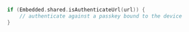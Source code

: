 ```swift
if (Embedded.shared.isAuthenticateUrl(url)) {
    // authenticate against a passkey bound to the device
}
```
